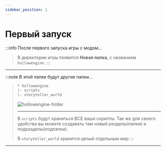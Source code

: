 ```yaml
---
sidebar_position: 1
---
```


# Первый запуск

:::info После первого запуска игры с модом...
> В директории игры появится **Новая папка**, с названием `hollowengine`.
:::

---

:::note В этой папке будут другие папки...
> ```txt
> * hollowengine
> |- scripts
> \- storyteller_world
> ```
> ![hollowengine-folder](../.resourses/hollowengine-folder.png)
> 
> ---
> 
> В `scripts` будут храниться ВСЕ ваши скрипты.
> Так же для своего удобства вы можете создавать там новый резделы(папки) и подразделы(подпапки).
> 
> В `storyteller_world` хранится целый отдельным мир
:::

---